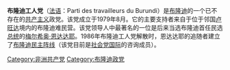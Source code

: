 {{共产党}}
'''布隆迪工人党'''（[[法语|法语]]：Parti des travailleurs du Burundi）是[[布隆迪|布隆迪]]的一个已不存在的[[共产主义|共产主义]]政党。该党成立于1979年8月。它的主要支持者来自于位于邻国[[卢旺达|卢旺达]]境内的布隆迪难民营。该党领导人中最著名的一位是后来当选布隆迪首任民选[[布隆迪总统|总统]]的[[梅尔希奥·恩达达耶|梅尔希奥·恩达达耶]]。1986年布隆迪工人党解散时，恩达达耶的追随者建立了[[布隆迪民主阵线|布隆迪民主阵线]]（该党目前是[[社会党国际|社会党国际]]的咨询成员）。

[[Category:非洲共产党|Category:非洲共产党]]
[[Category:布隆迪政党|Category:布隆迪政党]]